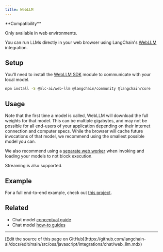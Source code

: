 ```yaml
---
title: WebLLM
---
```


<Tip>
**Compatibility**

Only available in web environments.
</Tip>

You can run LLMs directly in your web browser using LangChain's [WebLLM](https://webllm.mlc.ai) integration.

## Setup

You'll need to install the [WebLLM SDK](https://www.npmjs.com/package/@mlc-ai/web-llm) module to communicate with your local model.


<IntegrationInstallTooltip/>

```bash npm
npm install -S @mlc-ai/web-llm @langchain/community @langchain/core
```

## Usage

Note that the first time a model is called, WebLLM will download the full weights for that model. This can be multiple gigabytes, and may not be possible for all end-users of your application depending on their internet connection and computer specs.
While the browser will cache future invocations of that model, we recommend using the smallest possible model you can.

We also recommend using a [separate web worker](https://developer.mozilla.org/en-US/docs/Web/API/Web_Workers_API/Using_web_workers) when invoking and loading your models to
not block execution.


<IntegrationWebllm />

Streaming is also supported.

## Example

For a full end-to-end example, check out [this project](https://github.com/jacoblee93/fully-local-pdf-chatbot).

## Related

- Chat model [conceptual guide](/oss/javascript/langchain/models)
- Chat model [how-to guides](/oss/javascript/langchain/models)

---

<Callout icon="pen-to-square" iconType="regular">
  [Edit the source of this page on GitHub](https://github.com/langchain-ai/docs/edit/main/src/oss/javascript/integrations/chat/web_llm.mdx)
</Callout>
